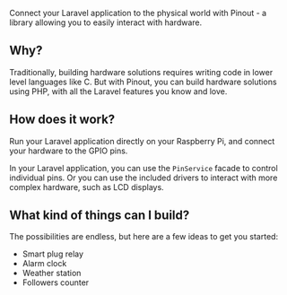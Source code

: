 Connect your Laravel application to the physical world with Pinout - a library allowing you to easily interact with hardware.

## Why?

Traditionally, building hardware solutions requires writing code in lower level languages like C. But with Pinout, you can build hardware solutions using PHP, with all the Laravel features you know and love.

## How does it work?

Run your Laravel application directly on your Raspberry Pi, and connect your hardware to the GPIO pins.

In your Laravel application, you can use the `PinService` facade to control
individual pins. Or you can use the included drivers to interact with more
complex hardware, such as LCD displays.

## What kind of things can I build?

The possibilities are endless, but here are a few ideas to get you started:

- Smart plug relay
- Alarm clock
- Weather station
- Followers counter
